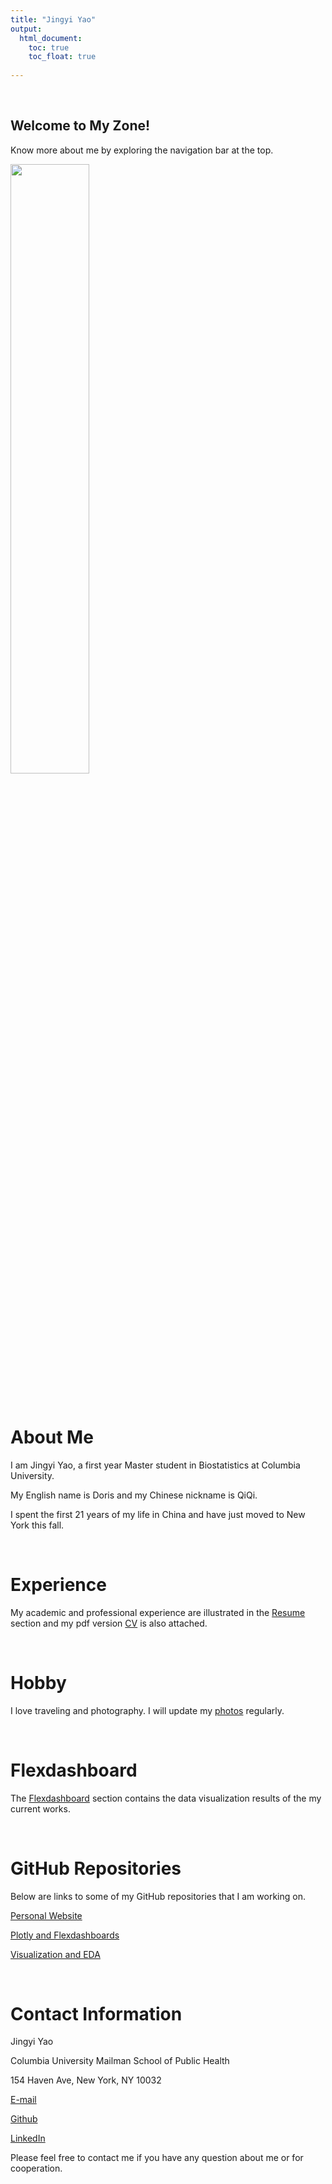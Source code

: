 ```yaml
---
title: "Jingyi Yao"
output: 
  html_document:
    toc: true
    toc_float: true
    
---
```


\ \par

## Welcome to My Zone!

Know more about me by exploring the navigation bar at the top.


<img src="images/profile.jpg" style="width:50%" >

\ \par

# About Me

   I am Jingyi Yao, a first year Master student in Biostatistics at Columbia University.
   
   My English name is Doris and my Chinese nickname is QiQi.
   
   I spent the first 21 years of my life in China and have just moved to New York this fall.
   
\ \par
# Experience
   My academic and professional experience are illustrated in the [Resume](Resume.html) section and my pdf version [CV](./document/Jingyi Yao resume.pdf) is also attached.
   
\ \par
# Hobby
   I love traveling and photography. I will update my [photos](Photos.html) regularly.
   
\ \par
# Flexdashboard
   The [Flexdashboard](Flexdashboard.html) section contains the data visualization results of the my current works.
   
\ \par
# GitHub Repositories
   Below are links to some of my GitHub repositories that I am working on.
   
   [Personal Website](https://github.com/Doris-QiQi/Doris-QiQi.github.io)
   
   [Plotly and Flexdashboards](https://github.com/Doris-QiQi/Plotly-and-flexdashboard)
   
   [Visualization and EDA](https://github.com/Doris-QiQi/Visualization-and-EDA)<br>

   
\ \par
# Contact Information

Jingyi Yao

Columbia University Mailman School of Public Health

154 Haven Ave, New York, NY 10032

[E-mail](mailto:<jy3269@cumc.columbia.edu>) 

[Github](http://github.com/Doris-QiQi/)  

[LinkedIn](https://www.linkedin.com/in/doris-y-94b8161aa/)   

Please feel free to contact me if you have any question about me or for cooperation.
 
   







